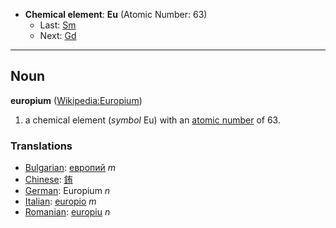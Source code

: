 *'''Chemical element''': '''Eu''' (Atomic Number: 63)
**Last: [[Samarium|Sm]]
**Next: [[Gadolinium|Gd]]
----
== Noun ==
'''europium''' ([[en:Europium|Wikipedia:Europium]])

# a chemical element (''symbol'' Eu) with an [[atomic number]] of 63.

===Translations===
*[[Bulgarian]]: [[европий]] ''m''
*[[Chinese]]: [[銪]]
*[[German]]: Europium ''n''
*[[Italian]]: [[europio]] ''m''
*[[Romanian]]: [[europiu]] ''n''